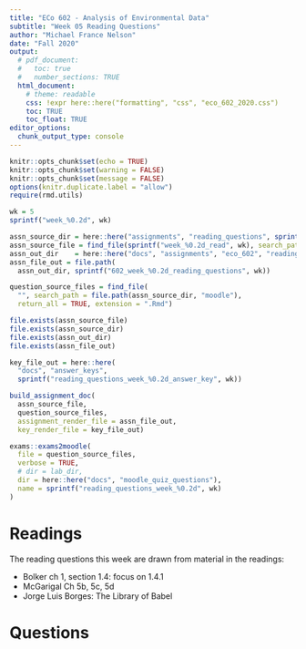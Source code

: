```yaml
---
title: "ECo 602 - Analysis of Environmental Data"
subtitle: "Week 05 Reading Questions"
author: "Michael France Nelson"
date: "Fall 2020"
output:
  # pdf_document:
  #   toc: true
  #   number_sections: TRUE
  html_document:
    # theme: readable
    css: !expr here::here("formatting", "css", "eco_602_2020.css")
    toc: TRUE
    toc_float: TRUE
editor_options: 
  chunk_output_type: console
---
```


```r
knitr::opts_chunk$set(echo = TRUE)
knitr::opts_chunk$set(warning = FALSE)
knitr::opts_chunk$set(message = FALSE)
options(knitr.duplicate.label = "allow")
require(rmd.utils)
```



```r
wk = 5
sprintf("week_%0.2d", wk)

assn_source_dir = here::here("assignments", "reading_questions", sprintf("week_%0.2d", wk))
assn_source_file = find_file(sprintf("week_%0.2d_read", wk), search_path = assn_source_dir, extension = ".Rmd")
assn_out_dir    = here::here("docs", "assignments", "eco_602", "reading_questions")
assn_file_out = file.path(
  assn_out_dir, sprintf("602_week_%0.2d_reading_questions", wk))

question_source_files = find_file(
  "", search_path = file.path(assn_source_dir, "moodle"), 
  return_all = TRUE, extension = ".Rmd")

file.exists(assn_source_file)
file.exists(assn_source_dir)
file.exists(assn_out_dir)
file.exists(assn_file_out)

key_file_out = here::here(
  "docs", "answer_keys",
  sprintf("reading_questions_week_%0.2d_answer_key", wk))

build_assignment_doc(
  assn_source_file,
  question_source_files,
  assignment_render_file = assn_file_out, 
  key_render_file = key_file_out)

exams::exams2moodle(
  file = question_source_files,
  verbose = TRUE,
  # dir = lab_dir,
  dir = here::here("docs", "moodle_quiz_questions"),
  name = sprintf("reading_questions_week_%0.2d", wk)
)

```


# Readings

The reading questions this week are drawn from material in the readings:

- Bolker ch 1, section 1.4: focus on 1.4.1
- McGarigal Ch 5b, 5c, 5d
- Jorge Luis Borges: The Library of Babel


# Questions


<!-- ```{r results = 'hide', echo = FALSE, include=FALSE} -->
<!-- # tmp = build_moodle_web_questions( -->
<!-- #   assignment_filename = "week_05_reading_questions.Rmd", -->
<!-- #   search_path = here::here("assignments", "reading_questions"), -->
<!-- #   include_header = FALSE, -->
<!-- #   write_html = FALSE, -->
<!-- #   cat_results = FALSE, -->
<!-- #   write_tmp = TRUE) -->



<!-- question_source_files = find_file( -->
<!--   ".Rmd", -->
<!--   search_path = here::here( -->
<!--     "assignments", "reading_questions", "week_05", "moodle"),  -->
<!--   return_all = TRUE) -->
<!-- tmp = add_moodle_quiz_questions( -->
<!--   question_source_files,  -->
<!--   include_solution = FALSE,  -->
<!--   include_metadata = FALSE) -->

<!-- ``` -->

<!-- ```{r child=tmp, echo=FALSE} -->
<!-- ``` -->

<!-- ```{r echo=FALSE, results = 'hide'} -->
<!-- file.remove(tmp) -->
<!-- ``` -->








